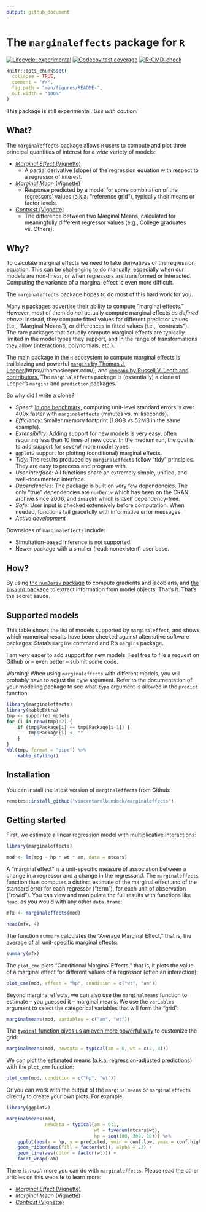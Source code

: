 ```yaml
---
output: github_document
---
```


# The `marginaleffects` package for `R`

<!-- badges: start -->
[![Lifecycle: experimental](https://img.shields.io/badge/lifecycle-experimental-orange.svg)](https://www.tidyverse.org/lifecycle/#experimental)
[![Codecov test coverage](https://codecov.io/gh/vincentarelbundock/marginaleffects/branch/main/graph/badge.svg)](https://codecov.io/gh/vincentarelbundock/marginaleffects?branch=main)
[![R-CMD-check](https://github.com/vincentarelbundock/marginaleffects/workflows/R-CMD-check/badge.svg)](https://github.com/vincentarelbundock/marginaleffects/actions)
<!-- badges: end -->

```r
knitr::opts_chunk$set(
  collapse = TRUE,
  comment = "#>",
  fig.path = "man/figures/README-",
  out.width = "100%"
)
```

This package is still experimental. *Use with caution!*

## What?

The `marginaleffects` package allows `R` users to compute and plot three principal quantities of interest for a *wide* variety of models:

* [_Marginal Effect_ (Vignette)](https://vincentarelbundock.github.io/marginaleffects/articles/mfx.html) 
    - A partial derivative (slope) of the regression equation with respect to a regressor of interest.
* [_Marginal Mean_ (Vignette)](https://vincentarelbundock.github.io/marginaleffects/articles/marginalmeans.html) 
    - Response predicted by a model for some combination of the regressors' values (a.k.a. "reference grid"), typically their means or factor levels. 
* [_Contrast_ (Vignette)](https://vincentarelbundock.github.io/marginaleffects/articles/contrasts.html) 
    - The difference between two Marginal Means, calculated for meaningfully different regressor values (e.g., College graduates vs. Others).

## Why?

To calculate marginal effects we need to take derivatives of the regression equation. This can be challenging to do manually, especially when our models are non-linear, or when regressors are transformed or interacted. Computing the variance of a marginal effect is even more difficult. 

The `marginaleffects` package hopes to do most of this hard work for you.

Many `R` packages advertise their ability to compute "marginal effects." However, most of them do *not* actually compute marginal effects *as defined above*. Instead, they compute fitted values for different predictor values (i.e., "Marginal Means"), or differences in fitted values (i.e., "contrasts"). The rare packages that actually compute marginal effects are typically limited in the model types they support, and in the range of transformations they allow (interactions, polynomials, etc.).

The main package in the `R` ecosystem to compute marginal effects is trailblazing and powerful [`margins` by Thomas J. Leeper](https://cran.r-project.org/web/packages/margins/index.html)(https://thomasleeper.com/), and [`emmeans` by Russell V. Lenth and contributors.](https://cran.r-project.org/web/packages/emmeans/index.html) The `marginaleffects` package is (essentially) a clone of Leeper's `margins` and `prediction` packages. 

So why did I write a clone?

* _Speed:_ [In one benchmark,](https://vincentarelbundock.github.io/marginaleffects/articles/benchmark.html) computing unit-level standard errors is over 400x faster with `marginaleffects` (minutes vs. milliseconds).
* _Efficiency:_ Smaller memory footprint (1.8GB vs 52MB in the same example).
* _Extensibility:_ Adding support for new models is very easy, often requiring less than 10 lines of new code. In the medium run, the goal is to add support for *several* more model types.
* `ggplot2` support for plotting (conditional) marginal effects.
* _Tidy:_ The results produced by `marginaleffects` follow "tidy" principles. They are easy to process and program with. 
* _User interface:_ All functions share an extremely simple, unified, and well-documented interface.
* _Dependencies_: The package is built on very few dependencies. The only "true" dependencies are `numDeriv` which has been on the CRAN archive since 2006, and `insight` which is itself dependency-free.
* _Safe:_  User input is checked extensively before computation. When needed, functions fail gracefully with informative error messages.
* _Active development_

Downsides of `marginaleffects` include:

* Simultation-based inference is not supported.
* Newer package with a smaller (read: nonexistent) user base.

## How?

By using [the `numDeriv` package](https://cran.r-project.org/web/packages/numDeriv/index.html) to compute gradients and jacobians, and [the `insight` package](https://easystats.github.io/insight/) to extract information from model objects. That's it. That's the secret sauce.

## Supported models

This table shows the list of models supported by `marginaleffect`, and shows which numerical results have been checked against alternative software packages: Stata's `margins` command and R's `margins` package. 

I am *very* eager to add support for new models. Feel free to file a request on Github or -- even better -- submit some code.

Warning: When using `marginaleffects` with different models, you will probably have to adjust the `type` argument. Refer to the documentation of your modeling package to see what `type` argument is allowed in the `predict` function. 

```r
library(marginaleffects)
library(kableExtra)
tmp <- supported_models
for (i in nrow(tmp):2) {
    if (tmp$Package[i] == tmp$Package[i-1]) {
        tmp$Package[i] <- ""
    }
}
kbl(tmp, format = "pipe") %>% 
    kable_styling() 
```

## Installation

You can install the latest version of `marginaleffects` from Github:

```r
remotes::install_github("vincentarelbundock/marginaleffects")
```

## Getting started

First, we estimate a linear regression model with multiplicative interactions:

```r
library(marginaleffects)

mod <- lm(mpg ~ hp * wt * am, data = mtcars)
```

A "marginal effect" is a unit-specific measure of association between a change in a regressor and a change in the regressand. The `marginaleffects` function thus computes a distinct estimate of the marginal effect and of the standard error for each regressor ("term"), for each unit of observation ("rowid"). You can view and manipulate the full results with functions like `head`, as you would with any other `data.frame`:

```r
mfx <- marginaleffects(mod)

head(mfx, 4)
```

The function `summary` calculates the "Average Marginal Effect," that is, the average of all unit-specific marginal effects:

```r
summary(mfx)
```

The `plot_cme` plots "Conditional Marginal Effects," that is, it plots the value of a marginal effect for different values of a regressor (often an interaction):

```r
plot_cme(mod, effect = "hp", condition = c("wt", "am"))
```

Beyond marginal effects, we can also use the `marginalmeans` function to estimate -- you guessed it -- marginal means. We use the `variables` argument to select the categorical variables that will form the "grid":

```r
marginalmeans(mod, variables = c("am", "wt"))
```

The [`typical` function gives us an even more powerful way](https://vincentarelbundock.github.io/marginaleffects/reference/typical.html) to customize the grid:


```r
marginalmeans(mod, newdata = typical(am = 0, wt = c(2, 4)))
```

We can plot the estimated means (a.k.a. regression-adjusted predictions) with the `plot_cmm` function:

```r
plot_cmm(mod, condition = c("hp", "wt"))
```

Or you can work with the output of the `marginalmeans` or `marginaleffects` directly to create your own plots. For example:

```r
library(ggplot2)

marginalmeans(mod, 
              newdata = typical(am = 0:1, 
                                wt = fivenum(mtcars$wt), 
                                hp = seq(100, 300, 10))) %>%
    ggplot(aes(x = hp, y = predicted, ymin = conf.low, ymax = conf.high)) +
    geom_ribbon(aes(fill = factor(wt)), alpha = .2) +
    geom_line(aes(color = factor(wt))) +
    facet_wrap(~am)
```

There is *much* more you can do with `marginaleffects`. Please read the other articles on this website to learn more:

* [_Marginal Effect_ (Vignette)](https://vincentarelbundock.github.io/marginaleffects/articles/mfx.html) 
* [_Marginal Mean_ (Vignette)](https://vincentarelbundock.github.io/marginaleffects/articles/marginalmeans.html) 
* [_Contrast_ (Vignette)](https://vincentarelbundock.github.io/marginaleffects/articles/contrasts.html) 
